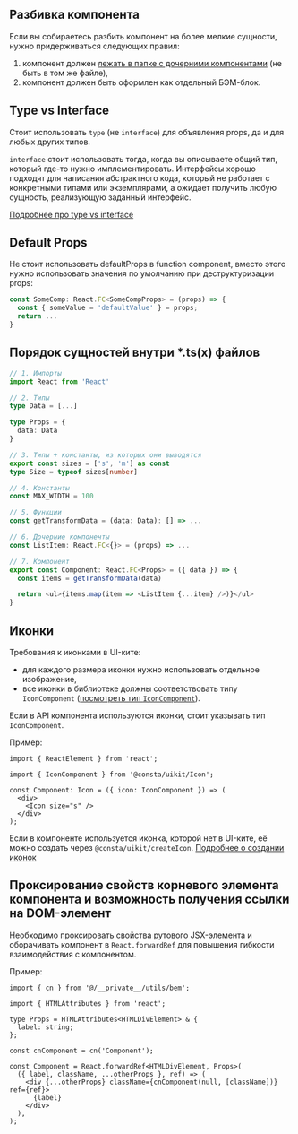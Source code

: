 ## Разбивка компонента

Если вы собираетесь разбить компонент на более мелкие сущности, нужно придерживаться следующих правил:

1. компонент должен [лежать в папке с дочерними компонентами](##LIBS.STAND/stand:uikit--workflow--filestructure) (не быть в том же файле),
2. компонент должен быть оформлен как отдельный БЭМ-блок.

## Type vs Interface

Стоит использовать `type` (не `interface`) для объявления props, да и для любых других типов.

`interface` стоит использовать тогда, когда вы описываете общий тип, который где-то нужно имплементировать. Интерфейсы хорошо подходят для написания абстрактного кода, который не работает с конкретными типами или экземплярами, а ожидает получить любую сущность, реализующую заданный интерфейс.

[Подробнее про type vs interface](https://medium.com/@martin_hotell/interface-vs-type-alias-in-typescript-2-7-2a8f1777af4c)

## Default Props

Не стоит использовать defaultProps в function component, вместо этого нужно использовать значения по умолчанию при деструктуризации props:

```typescript
const SomeComp: React.FC<SomeCompProps> = (props) => {
  const { someValue = 'defaultValue' } = props;
  return ...
}
```

## Порядок сущностей внутри \*.ts(x) файлов

```typescript
// 1. Импорты
import React from 'React'

// 2. Типы
type Data = [...]

type Props = {
  data: Data
}

// 3. Типы + константы, из которых они выводятся
export const sizes = ['s', 'm'] as const
type Size = typeof sizes[number]

// 4. Константы
const MAX_WIDTH = 100

// 5. Функции
const getTransformData = (data: Data): [] => ...

// 6. Дочерние компоненты
const ListItem: React.FC<{}> = (props) => ...

// 7. Компонент
export const Component: React.FC<Props> = ({ data }) => {
  const items = getTransformData(data)

  return <ul>{items.map(item => <ListItem {...item} />)}</ul>
}
```

## Иконки

Требования к иконками в UI-ките:

- для каждого размера иконки нужно использовать отдельное изображение,
- все иконки в библиотеке должны соответствовать типу `IconComponent` ([посмотреть тип `IconComponent`](https://github.com/consta-design-system/uikit/blob/master/src/icons/Icon/Icon.tsx#L36)).

Если в API компонента используются иконки, стоит указывать тип `IconComponent`.

Пример:

```tsx
import { ReactElement } from 'react';

import { IconComponent } from '@consta/uikit/Icon';

const Component: Icon = ({ icon: IconComponent }) => (
  <div>
    <Icon size="s" />
  </div>
);
```

Если в компоненте используется иконка, которой нет в UI-ките, её можно создать через `@consta/uikit/createIcon`. [Подробнее о создании иконок](##LIBS.STAND/stand:uikit--custom--addicons)

## Проксирование свойств корневого элемента компонента и возможность получения ссылки на DOM-элемент

Необходимо проксировать свойства рутового JSX-элемента и оборачивать компонент в `React.forwardRef` для повышения гибкости взаимодействия с компонентом.

Пример:

```tsx
import { cn } from '@/__private__/utils/bem';

import { HTMLAttributes } from 'react';

type Props = HTMLAttributes<HTMLDivElement> & {
  label: string;
};

const cnComponent = cn('Component');

const Component = React.forwardRef<HTMLDivElement, Props>(
  ({ label, className, ...otherProps }, ref) => (
    <div {...otherProps} className={cnComponent(null, [className])} ref={ref}>
      {label}
    </div>
  ),
);
```
